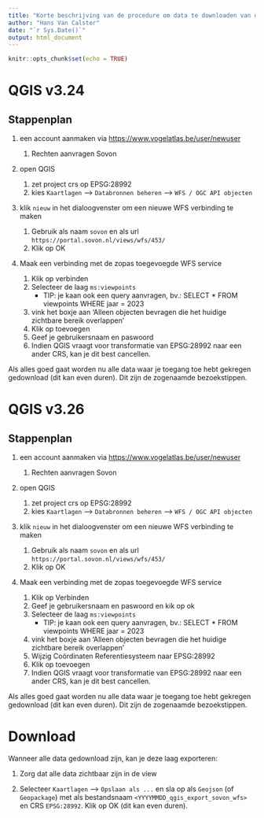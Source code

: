 ```yaml
---
title: "Korte beschrijving van de procedure om data te downloaden van de SOVON WFS service"
author: "Hans Van Calster"
date: "`r Sys.Date()`"
output: html_document
---
```


```r
knitr::opts_chunk$set(echo = TRUE)
```

# QGIS v3.24
## Stappenplan

1.  een account aanmaken via <https://www.vogelatlas.be/user/newuser>

    1.   Rechten aanvragen Sovon

2.  open QGIS
    
    1. zet project crs op EPSG:28992
    1. kies `Kaartlagen` --\> `Databronnen beheren` --\> `WFS / OGC API objecten`

3.  klik `nieuw` in het dialoogvenster om een nieuwe WFS verbinding te maken

    1.   Gebruik als naam `sovon` en als url `https://portal.sovon.nl/views/wfs/453/`
    1.   Klik op OK

1.  Maak een verbinding met de zopas toegevoegde WFS service

    1.   Klik op verbinden
    1.   Selecteer de laag `ms:viewpoints`
         -  TIP: je kaan ook een query aanvragen, bv.: SELECT * FROM viewpoints WHERE jaar = 2023
    1.   vink het boxje aan 'Alleen objecten bevragen die het huidige zichtbare bereik overlappen'
    1.   Klik op toevoegen
    1.   Geef je gebruikersnaam en paswoord
    1.   Indien QGIS vraagt voor transformatie van EPSG:28992 naar een ander CRS, kan je dit best cancellen.

Als alles goed gaat worden nu alle data waar je toegang toe hebt gekregen gedownload (dit kan even duren).
Dit zijn de zogenaamde bezoekstippen.

# QGIS v3.26
## Stappenplan

1.  een account aanmaken via <https://www.vogelatlas.be/user/newuser>

    1.   Rechten aanvragen Sovon

2.  open QGIS
    
    1. zet project crs op EPSG:28992
    1. kies `Kaartlagen` --\> `Databronnen beheren` --\> `WFS / OGC API objecten`

3.  klik `nieuw` in het dialoogvenster om een nieuwe WFS verbinding te maken

    1.   Gebruik als naam `sovon` en als url `https://portal.sovon.nl/views/wfs/453/`
    1.   Klik op OK

1.  Maak een verbinding met de zopas toegevoegde WFS service

    1.   Klik op Verbinden
    1.   Geef je gebruikersnaam en paswoord en kik op ok
    1.   Selecteer de laag `ms:viewpoints`
         -  TIP: je kaan ook een query aanvragen, bv.: SELECT * FROM viewpoints WHERE jaar = 2023
    1.   vink het boxje aan 'Alleen objecten bevragen die het huidige zichtbare bereik overlappen'
    1.   Wijzig Coördinaten Referentiesysteem naar EPSG:28992
    1.   Klik op toevoegen
    1.   Indien QGIS vraagt voor transformatie van EPSG:28992 naar een ander CRS, kan je dit best cancellen.

Als alles goed gaat worden nu alle data waar je toegang toe hebt gekregen gedownload (dit kan even duren).
Dit zijn de zogenaamde bezoekstippen.

# Download

Wanneer alle data gedownload zijn, kan je deze laag exporteren:

1.  Zorg dat alle data zichtbaar zijn in de view

2.  Selecteer `Kaartlagen` --\> `Opslaan als ...` en sla op als `Geojson` (of `Geopackage`) met als bestandsnaam `<YYYYMMDD_qgis_export_sovon_wfs>` en CRS `EPSG:28992`.
    Klik op OK (dit kan even duren).
